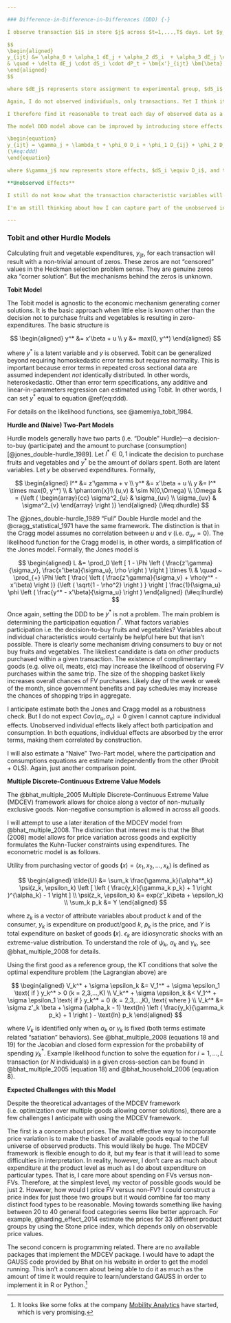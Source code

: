 ```yaml
---

### Difference-in-Difference-in-Differences (DDD) {-}

I observe transaction $i$ in store $j$ across $t=1,...,T$ days. Let $y_{ijt}$ be total FV expenditures for transaction $i$ in store $j$ on day $t$. The DDD regression is

$$
\begin{aligned}
y_{ijt} &= \alpha_0 + \alpha_1 dE_j + \alpha_2 dS_i  + \alpha_3 dE_j \cdot dS_i \\& \quad + \theta_1 dP_t + \theta_2 dP_t \cdot dE_j + \theta_3 dP_t \cdot dS_i \\
& \quad + \delta dE_j \cdot dS_i \cdot dP_t + \bm{x'}_{ijt} \bm{\beta} + \lambda_t + \epsilon_{ijt}
\end{aligned}
$$

where $dE_j$ represents store assignment to experimental group, $dS_i$ represents a SNAP or SNAP related transaction (target group), and $dP_t$ represent the treatment period, August - December. $\lambda_t$ captures daily (time) effects and $\bm{x'}_{ijt}$ is a vector of observable characteristics about transaction $i$ in store $j$ on day $t$. The coefficient of interest is $\delta$. $\epsilon_{ijt}$ are idiosyncratic errors at the transaction level. 

Again, I do not observed individuals, only transactions. Yet I think it reasonable to assume that the structure of daily transaction data more closely resembles that of repeated cross-sections than of panel data. Assuming it was possible to link individuals to purchases and build panel data. The same individual would likely observed *sporadically* within in a given month. That is, were this to be panel of the same $N$ individual shoppers across $T$ total days, many---if not most---of those days would have missing data. There would certainly be shoppers observed multiple times per week, but I expect such shoppers to be rare. I certainly would not expect to have a balanced panel and no shopper would be observed all 365 days.

I therefore find it reasonable to treat each day of observed data as a single independent cross-section of $L$ transactions generated by an unknown $N \le L$ individuals across $J$ many stores. Aligned sequentially, these form a repeated cross-sections over-time. Each transaction also falls naturally into a cluster---the store where it occurred---that is time-invariant and determined prior to the data being collected.

The model DDD model above can be improved by introducing store effects. These effectively capture experimental assignment and all other time-invariant store-level characteristics. The $dE$ dummy, for example, drops out. The notation can also be cleaned up by condensing the others dummies, emphasizing only variation. The spruced up model is

\begin{equation}
y_{ijt} = \gamma_j + \lambda_t + \phi_0 D_i + \phi_1 D_{ij} + \phi_2 D_{it}+ \phi_3 D_{jt} + \delta_t D_{ijt} + \bm{x'}_{ijt} \bm{\beta} + \epsilon_{ijt}
(\#eq:ddd)
\end{equation}

where $\gamma_j$ now represents store effects, $dS_i \equiv D_i$, and the remaining dummy variables $D_{ij},~D_{jt},~D_{it},~D_{ijt}$ represent the dimensions along which they vary---$i$ transaction type (SNAP or not), $j$ store experiment group, and $t$ day during DUFB treatment period (August - December). To capture more detail than just the average, $\delta_t$ is allowed to vary by day.

**Unobserved Effects**

I still do not know what the transaction characteristic variables will be and hence do not know what variables go into $\bm{x'}_{ijt}$. I do know, however, that without panel data, I have no methods for dealing with unobserved individual effects. That is, some unobserved individual effect $c_i$ likely exists such that $e_{ijt} = c_i + u_{ijt}$ where $\exists t \ni E[\bm{x'}_{ijt}c_i] \ne 0$. In short, my estimates will be biased due to an omitted variables problem.

I'm am still thinking about how I can capture part of the unobserved individual effect $c_i$. I am open to suggestions. 

---
```


### Tobit and other Hurdle Models {-}

Calculating fruit and vegetable expenditures, $y_{ijt}$, for each transaction will result with a non-trivial amount of zeros. These zeros are not "censored" values in the Heckman selection problem sense. They are genuine zeros aka "corner solution". But the mechanisms behind the zeros is unknown.

**Tobit Model**

The Tobit model is agnostic to the economic mechanism generating corner solutions. It is the    basic approach when little else is known other than the decision not to purchase fruits and vegetables is resulting in zero-expenditures. The basic structure is

$$
\begin{aligned}
y^* &= x'\beta + u \\
y &= max(0, y^*)
\end{aligned}
$$

where $y^*$ is a latent variable and $y$ is observed. Tobit can be generalized beyond requiring homoskedastic error terms but requires normality. This is important because error terms in repeated cross sectional data are assumed independent *not* identically distributed. In other words, heteroskedastic. Other than error term specifications, any additive and linear-in-parameters regression can estimated using Tobit. In other words, I can set $y^*$ equal to equation \@ref(eq:ddd).

For details on the likelihood functions, see @amemiya_tobit_1984.

**Hurdle and (Naive) Two-Part Models**

Hurdle models generally have two parts (i.e. "Double" Hurdle)---a decision-to-buy (participate) and the amount to purchase (consumption) [@jones_double-hurdle_1989]. Let $I^* \in {0,1}$ indicate the decision to purchase fruits and vegetables and $y^*$ be the amount of dollars spent. Both are latent variables. Let $y$ be observed expenditures. Formally,

$$
\begin{aligned}
I^* &= z'\gamma + v \\
y^* &= x'\beta + u  \\
y   &= I^* \times max(0, y^*) \\
& \phantom{x}\\
(u,v) & \sim N(0,\Omega) \\
\Omega & = {\left ( 
\begin{array}{cc}
  \sigma^2_{u} & \sigma_{uv} \\
  \sigma_{uv} & \sigma^2_{v} 
\end{array}
\right )}
\end{aligned}
(\#eq:dhurdle)
$$

The @jones_double-hurdle_1989 "Full" Double Hurdle model and the @cragg_statistical_1971 have the same framework. The distinction is that in the Cragg model assumes no correlation between $u$ and $v$ (i.e. $\sigma_{uv} = 0$). The likelihood function for the Cragg model is, in other words, a simplification of the Jones model. Formally, the Jones model is

$$
\begin{aligned}
L &= \prod_0 
  \left [
    1 - \Phi 
    \left ( 
      \frac{z'\gamma}{\sigma_v},
      \frac{x'\beta}{\sigma_u},
      \rho
    \right ) 
  \right ] \times \\
& \quad ~ \prod_{+} \Phi
  \left [ 
      \frac{ \left ( 
        \frac{z'\gamma}{\sigma_v} + 
        \rho(y^* - x'\beta) \right )}
         {\left ( \sqrt{1 - \rho^2} \right ) } \right ]
\frac{1}{\sigma_u} \phi \left ( \frac{y^* - x'\beta}{\sigma_u} \right )
\end{aligned}
(\#eq:lhurdle)
$$

Once again, setting the DDD to be $y^*$ is not a problem. The main problem is determining the participation equation $I^*$. What factors variables participation i.e. the decision-to-buy fruits and vegetables? Variables about individual characteristics would certainly be helpful here but that isn't possible. There is clearly some mechanism driving consumers to buy or not buy fruits and vegetables. The likeliest candidate is data on *other* products purchased within a given transaction. The existence of complimentary goods (e.g. olive oil, meats, etc) may increase the likelihood of observing FV purchases within the same trip. The size of the shopping basket likely increases overall chances of FV purchases. Likely day of the week or week of the month, since government benefits and pay schedules may increase the chances of shopping trips in aggregate.

I anticipate estimate both the Jones and Cragg model as a robustness check. But I do not expect $Cov(\sigma_u, \sigma_v) = 0$ given I cannot capture individual effects. Unobserved individual effects likely affect both participation and consumption. In both equations, individual effects are absorbed by the error terms, making them correlated by construction.

I will also estimate a "Naive" Two-Part model, where the participation and consumptions equations are estimate independently from the other (Probit + OLS). Again, just another comparison point. 

**Multiple Discrete-Continuous Extreme Value Models**

The @bhat_multiple_2005 Multiple Discrete-Continuous Extreme Value (MDCEV) framework allows for choice along a vector of non-mutually exclusive goods. Non-negative consumption is allowed in across all goods. 

I will attempt to use a later iteration of the MDCEV model from @bhat_multiple_2008. The distinction that interest me is that the Bhat (2008) model allows for price variation across goods and explicitly formulates the Kuhn-Tucker constraints using expenditures. The econometric model is as follows.

Utility from purchasing vector of goods $\bm(x) = (x_1, x_2,...,x_k)$ is defined as

$$
\begin{aligned}
\tilde{U} &= \sum_k \frac{\gamma_k}{\alpha^*_k} \psi(z_k, \epsilon_k)
  \left [ 
    \left (
      \frac{y_k}{\gamma_k p_k} + 1
    \right )^{\alpha_k} - 1
  \right ] \\
\psi(z_k, \epsilon_k) &= exp(z'_k\beta + \epsilon_k)
\\
\sum_k p_k &= Y
\end{aligned}
$$

where $z_k$ is a vector of attribute variables about product $k$ and of the consumer, $y_k$ is expenditure on product/good $k$, $p_k$ is the price, and $Y$ is total expenditure on basket of goods $\bm(x)$. $\epsilon_k$ are idiosyncratic shocks with an extreme-value distribution. To understand the role of $\psi_k$, $\alpha_k$ and $\gamma_k$, see @bhat_multiple_2008 for details. 

Using the first good as a reference group, the KT conditions that solve the optimal expenditure problem (the Lagrangian above) are

$$
\begin{aligned}
V_k^* + \sigma \epsilon_k &= V_1^* + \sigma \epsilon_1 \text{ if }
  y_k^* > 0 (k = 2,3,...,K) \\
V_k^* + \sigma \epsilon_k &< V_1^* + \sigma \epsilon_1 \text{ if }
  y_k^* = 0 (k = 2,3,...,K), \text{ where } \\
V_k^* &= \sigma z'_k \beta + \sigma (\alpha_k - 1)
  \text{ln} \left ( \frac{y_k}{\gamma_k p_k} + 1 \right ) - \text{ln} p_k
\end{aligned}
$$

where $V_k$ is identified only when $\alpha_k$ or $\gamma_k$ is fixed (both terms estimate related "satiation" behaviors). See @bhat_multiple_2008 (equations 18 and 19) for the Jacobian and closed form expression for the probability of spending $y_k^*$. Example likelihood function to solve the equation for $i=1,...,L$ transaction (or $N$ individuals) in a given cross-section can be found in @bhat_multiple_2005 (equation 18) and @bhat_household_2006 (equation 8).

**Expected Challenges with this Model**

Despite the theoretical advantages of the MDCEV framework (i.e. optimization over multiple goods allowing corner solutions), there are a few challenges I anticipate with using the MDCEV framework.

The first is a concern about prices. The most effective way to incorporate price variation is to make the basket of available goods equal to the full universe of observed products. This would likely be huge. The MDCEV framework is flexible enough to do it, but my fear is that it will lead to some difficulties in interpretation. In reality, however, I don't care as much about expenditure at the product level as much as I do about expenditure on particular types. That is, I care more about spending on FVs versus non-FVs. Therefore, at the simplest level, my vector of possible goods would be just 2. However, how would I price FV versus non-FV? I could construct a price index for just those two groups but it would combine far too many distinct food types to be reasonable. Moving towards something like having between 20 to 40  general food categories seems like better approach. For example, @harding_effect_2014 estimate the prices for 33 different product groups by using the Stone price index, which depends only on observable price values.

The second concern is programming related. There are no available packages that implement the MDCEV package. I would have to adapt the GAUSS code provided by Bhat on his website in order to get the model running. This isn't a concern about being able to do it as much as the amount of time it would require to learn/understand GAUSS in order to implement it in R or Python.^[It looks like some folks at the company [Mobility Analytics](http://www.mobilityanalytics.org) have started, which is very promising.]


